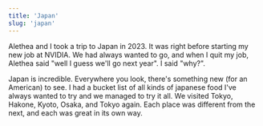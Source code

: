 ```yaml
---
title: 'Japan'
slug: 'japan'
---
```


Alethea and I took a trip to Japan in 2023. It was right before starting my new job at NVIDIA. We had always wanted to go,
and when I quit my job, Alethea said "well I guess we'll go next year". I said "why?".

Japan is incredible. Everywhere you look, there's something new (for an American) to see. I had a bucket list of all kinds of japanese food I've always wanted to try
and we managed to try it all. We visited Tokyo, Hakone, Kyoto, Osaka, and Tokyo again. Each place was different from the next, and each was great in its own way.